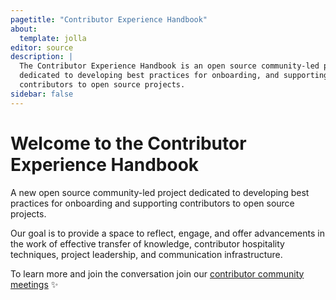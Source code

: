 ```yaml
---
pagetitle: "Contributor Experience Handbook"
about:
  template: jolla
editor: source
description: |
  The Contributor Experience Handbook is an open source community-led project 
  dedicated to developing best practices for onboarding, and supporting 
  contributors to open source projects.
sidebar: false
---
```


# Welcome to the Contributor <br> Experience Handbook

A new open source community-led project dedicated to developing best practices for 
onboarding and supporting contributors to open source projects. 

Our goal is to provide a space to reflect, engage, and offer advancements in the 
work of effective transfer of knowledge, contributor hospitality techniques, 
project leadership, and communication infrastructure.

To learn more and join the conversation join our [contributor community 
meetings](/docs/about/calendar.html) ✨